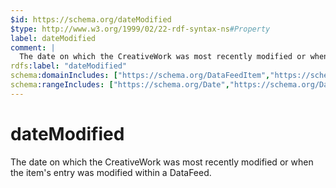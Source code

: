 ```yaml
---
$id: https://schema.org/dateModified
$type: http://www.w3.org/1999/02/22-rdf-syntax-ns#Property
label: dateModified
comment: |
  The date on which the CreativeWork was most recently modified or when the item's entry was modified within a DataFeed.
rdfs:label: "dateModified"
schema:domainIncludes: ["https://schema.org/DataFeedItem","https://schema.org/CreativeWork"]
schema:rangeIncludes: ["https://schema.org/Date","https://schema.org/DateTime"]
---
```


# dateModified

The date on which the CreativeWork was most recently modified or when the item's entry was modified within a DataFeed.

